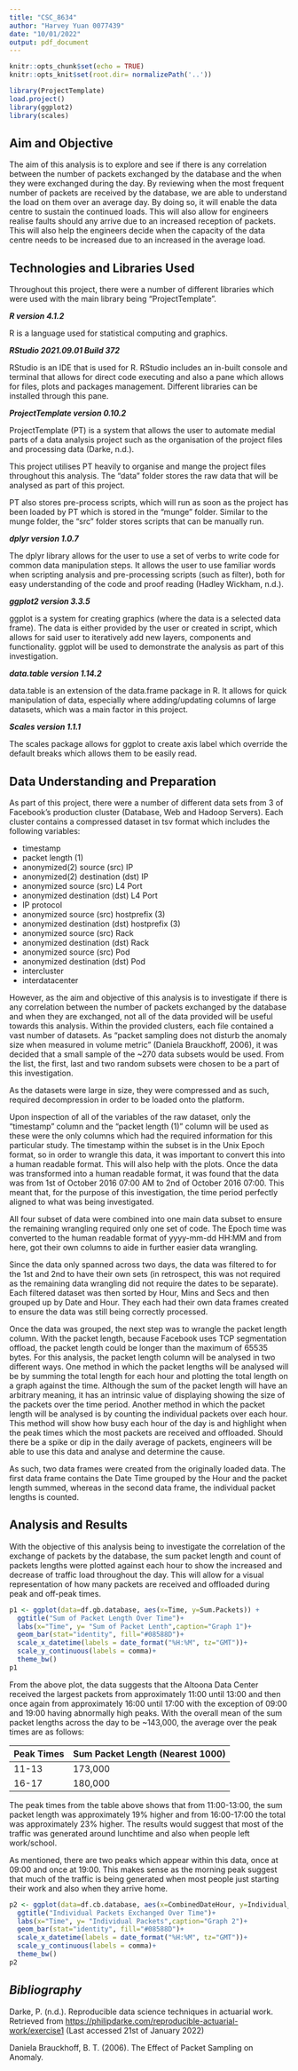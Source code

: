 ```yaml
---
title: "CSC_8634"
author: "Harvey Yuan 0077439"
date: "10/01/2022"
output: pdf_document
---
```


```r
knitr::opts_chunk$set(echo = TRUE)
knitr::opts_knit$set(root.dir= normalizePath('..'))
```

```r
library(ProjectTemplate)
load.project()
library(ggplot2)
library(scales)
```

## Aim and Objective

The aim of this analysis is to explore and see if there is any correlation between the number of packets exchanged by the database and the when they were exchanged during the day. By reviewing when the most frequent number of packets are received by the database, we are able to understand the load on them over an average day. By doing so, it will enable the data centre to sustain the continued loads. This will also allow for engineers realise faults should any arrive due to an increased reception of packets. This will also help the engineers decide when the capacity of the data centre needs to be increased due to an increased in the average load.

## Technologies and Libraries Used

Throughout this project, there were a number of different libraries which were used with the main library being "ProjectTemplate".

***R version 4.1.2***

R is a language used for statistical computing and graphics.

***RStudio 2021.09.01 Build 372***

RStudio is an IDE that is used for R. RStudio includes an in-built console and terminal that allows for direct code executing and also a pane which allows for files, plots and packages management. Different libraries can be installed through this pane.

***ProjectTemplate version 0.10.2***

ProjectTemplate (PT) is a system that allows the user to automate medial parts of a data analysis project such as the organisation of the project files and processing data (Darke, n.d.).

This project utilises PT heavily to organise and mange the project files throughout this analysis. The "data" folder stores the raw data that will be analysed as part of this project.

PT also stores pre-process scripts, which will run as soon as the project has been loaded by PT which is stored in the "munge" folder. Similar to the munge folder, the "src" folder stores scripts that can be manually run.

***dplyr version 1.0.7***

The dplyr library allows for the user to use a set of verbs to write code for common data manipulation steps. It allows the user to use familiar words when scripting analysis and pre-processing scripts (such as filter), both for easy understanding of the code and proof reading (Hadley Wickham, n.d.).


***ggplot2 version 3.3.5***

ggplot is a system for creating graphics (where the data is a selected data frame). The data is either provided by the user or created in script, which allows for said user to iteratively add new layers, components and functionality. ggplot will be used to demonstrate the analysis as part of this investigation.

***data.table version 1.14.2***

data.table is an extension of the data.frame package in R. It allows for quick manipulation of data, especially where adding/updating columns of large datasets, which was a main factor in this project.

***Scales version 1.1.1***

The scales package allows for ggplot to create axis label which override the default breaks which allows them to be easily read.


## Data Understanding and Preparation

As part of this project, there were a number of different data sets from 3 of Facebook's production cluster (Database, Web and Hadoop Servers). Each cluster contains a compressed dataset in tsv format which includes the following variables:

* timestamp
* packet length (1)
* anonymized(2) source (src) IP
* anonymized(2) destination (dst) IP
* anonymized source (src) L4 Port
* anonymized destination (dst) L4 Port
* IP protocol
* anonymized source (src) hostprefix (3)
* anonymized destination (dst) hostprefix (3)
* anonymized source (src) Rack
* anonymized destination (dst) Rack
* anonymized source (src) Pod
* anonymized destination (dst) Pod
* intercluster
* interdatacenter

However, as the aim and objective of this analysis is to investigate if there is any correlation between the number of packets exchanged by the database and when they are exchanged, not all of the data provided will be useful towards this analysis. Within the provided clusters, each file contained a vast number of datasets. As "packet sampling does not disturb the anomaly size when measured in volume metric" (Daniela Brauckhoff, 2006), it was decided that a small sample of the ~270 data subsets would be used. From the list, the first, last and two random subsets were chosen to be a part of this investigation. 

As the datasets were large in size, they were compressed and as such, required decompression in order to be loaded onto the platform. 

Upon inspection of all of the variables of the raw dataset, only the "timestamp" column and the "packet length (1)" column will be used as these were the only columns which had the required information for this particular study. The timestamp within the subset is in the Unix Epoch format, so in order to wrangle this data, it was important to convert this into a human readable format. This will also help with the plots. Once the data was transformed into a human readable format, it was found that the data was from 1st of October 2016 07:00 AM to 2nd of October 2016 07:00. This meant that, for the purpose of this investigation, the time period perfectly aligned to what was being investigated.

All four subset of data were combined into one main data subset to ensure the remaining wrangling required only one set of code.  The Epoch time was converted to the human readable format of yyyy-mm-dd HH:MM and from here, got their own columns to aide in further easier data wrangling. 

Since the data only spanned across two days, the data was filtered to for the 1st and 2nd to have their own sets (in retrospect, this was not required as the remaining data wrangling did not require the dates to be separate). Each filtered dataset was then sorted by Hour, Mins and Secs and then grouped up by Date and Hour. They each had their own data frames created to ensure the data was still being correctly processed. 

Once the data was grouped, the next step was to wrangle the packet length column. With the packet length, because Facebook uses TCP segmentation offload, the packet length could be longer than the maximum of 65535 bytes. For this analysis, the packet length column will be analysed in two different ways. One method in which the packet lengths will be analysed will be by summing the total length for each hour and plotting the total length on a graph against the time. Although the sum of the packet length will have an arbitrary meaning, it has an intrinsic value of displaying showing the size of the packets over the time period. Another method in which the packet length will be analysed is by counting the individual packets over each hour. This method will show how busy each hour of the day is and highlight when the peak times which the most packets are received and offloaded. Should there be a spike or dip in the daily average of packets, engineers will be able to use this data and analyse and determine the cause.

As such, two data frames were created from the originally loaded data. The first data frame contains the Date Time grouped by the Hour and the packet length summed, whereas in the second data frame, the individual packet lengths is counted.

## Analysis and Results

With the objective of this analysis being to investigate the correlation of the exchange of packets by the database, the sum packet length and count of packets lengths were plotted against each hour to show the increased and decrease of traffic load throughout the day. This will allow for a visual representation of how many packets are received and offloaded during peak and off-peak times.

```r


p1 <- ggplot(data=df.gb.database, aes(x=Time, y=Sum.Packets)) +
  ggtitle("Sum of Packet Length Over Time")+
  labs(x="Time", y= "Sum of Packet Lenth",caption="Graph 1")+
  geom_bar(stat="identity", fill="#08588D")+
  scale_x_datetime(labels = date_format("%H:%M", tz="GMT"))+
  scale_y_continuous(labels = comma)+
  theme_bw()
p1

```


From the above plot, the data suggests that the Altoona Data Center received the largest packets from approximately 11:00 until 13:00 and then once again from approximately 16:00 until 17:00 with the exception of 09:00 and 19:00 having abnormally high peaks. With the overall mean of the sum packet lengths across the day to be ~143,000, the average over the peak times are as follows:

\begin{center}
Table 1: Average Packet Length at Peak times
\end{center}

| Peak Times | Sum Packet Length (Nearest 1000) |
|------|------------------|
|11-13 | 173,000           |
|16-17 | 180,000           |


The peak times from the table above shows that from 11:00-13:00, the sum packet length was approximately 19% higher and from 16:00-17:00 the total was approximately 23% higher. The results would suggest that most of the traffic was generated around lunchtime and also when people left work/school. 

As mentioned, there are two peaks which appear within this data, once at 09:00 and once at 19:00. This makes sense as the morning peak suggest that much of the traffic is being generated when most people just starting their work and also when they arrive home. 



```r

p2 <- ggplot(data=df.cb.database, aes(x=CombinedDateHour, y=Individual_Packets)) +
  ggtitle("Individual Packets Exchanged Over Time")+
  labs(x="Time", y= "Individual Packets",caption="Graph 2")+
  geom_bar(stat="identity", fill="#08588D")+
  scale_x_datetime(labels = date_format("%H:%M", tz="GMT"))+
  scale_y_continuous(labels = comma)+
  theme_bw()
p2

```















































































\newpage

## *Bibliography*

Darke, P. (n.d.). Reproducible data science techniques in actuarial work. Retrieved from <https://philipdarke.com/reproducible-actuarial-work/exercise1> (Last accessed 21st of January 2022)

Daniela Brauckhoff, B. T. (2006). The Effect of Packet Sampling on Anomaly. 





















































